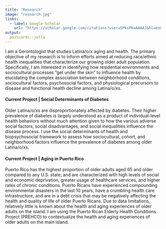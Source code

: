---
title: "Research"
image: "research.jpg"
links:
  - label: Google Scholar
    url: "https://scholar.google.com/citations?user=5PksPKwAAAAJ&hl=en&authuser=2"
output:
  postcards::jolla
---
 
I am a Gerontologist that studies Latina/o/x aging and health. The primary objective of my research is to inform efforts aimed at reducing race/ethnic health inequalities that characterize our growing older adult population. Specifically, I am interested in identifying how residential environments and sociocultural processes “get under the skin” to influence health by elucidating the complex association between neighborhood conditions, sociocultural factors, psychosocial factors, and physiological precursors to disease and functional health decline among Latina/o/xs.

#### Current Project | Social Determinants of Diabetes
Older Latina/o/xs are disproportionately affected by diabetes. Their higher prevalence of diabetes is largely understood as a product of individual-level health behaviors without much attention given to how the various adverse social factors, social disadvantages, and social inequalities influence the disease process. I use the social determinants of health and biopsychosocial framework to assess how sociocultural, cohort, and neighborhood factors influence the prevalence of diabetes among older Latina/o/xs. 

#### Current Project | Aging in Puerto Rico
Puerto Rico has the highest proportion of older adults aged 65 and older compared to any U.S. state; and are characterized with high levels of social and economic deprivation, greater usage of healthcare services, and higher rates of chronic conditions. Puerto Ricans have experienced compounding environmental disasters in the last 10 years, have a crumbling health care infrastructure, and are in a debt crisis that may be negatively affecting the health and quality of life of older Puerto Ricans. Due to data limitations, relatively little is known about the health and aging experiences of older adults on the island. I am using the Puerto Rican Elderly Health Conditions Project (PREHCO) to contextualize the health and aging experiences of older adults on the main island. 
